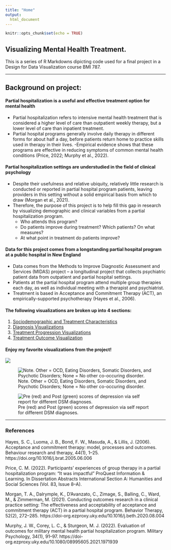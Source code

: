 ```yaml
---
title: "Home"
output:
  html_document
---
```


```r
knitr::opts_chunk$set(echo = TRUE)
```

## Visualizing Mental Health Treatment.

This is a series of R Markdowns dipicting code used for a final project in a Design for Data Visualization course BMI 787. 

---

## Background on project:

#### Partial hospitalization is a useful and effective treatment option for mental health

- Partial hospitalization refers to intensive mental health treatment that is considered a higher level of care than outpatient weekly therapy, but a lower level of care than inpatient treatment.
- Partial hospital programs generally involve daily therapy in different forms for about half a day, before patients return home to practice skills used in therapy in their lives.
-Empirical evidence shows that these programs are effective in reducing symptoms of common mental health conditions (Price, 2022; Murphy et al., 2022).


#### Partial hospitalization settings are understudied in the field of clinical psychology

- Despite their usefulness and relative ubiquity, relatively little research is conducted or reported in partial hospital program patients, leaving providers in this setting without a solid empirical basis from which to draw (Morgan et al., 2021).
- Therefore, the purpose of this project is to help fill this gap in research by visualizing demographic and clinical variables from a partial hospitalization program. 
    + Who attends this program?
    + Do patients improve during treatment? Which patients? On what measures?
    + At what point in treatment do patients improve?
    

#### Data for this project comes from a longstanding partial hospital program at a public hospital in New England

- Data comes from the Methods to Improve Diagnostic Assessment and Services (MIDAS) project – a longitudinal project that collects psychiatric patient data from outpatient and partial hospital settings.
- Patients at the partial hospital program attend multiple group therapies each day, as well as individual meeting with a therapist and psychiatrist. 
- Treatment is based in Acceptance and Commitment Therapy (ACT), an empirically-supported psychotherapy (Hayes et al., 2006).

#### The following visualizations are broken up into 4 sections:

1. [Sociodemographic and Treatment Characteristics](https://troy-hubert.github.io/Hospital_Visualizations/Data_Import.html)
2. [Diagnosis Visualizations](https://troy-hubert.github.io/Hospital_Visualizations/Diagnosis_Vis.html)
3. [Treatment Progression Visualizations](https://troy-hubert.github.io/Hospital_Visualizations/Anxiety_Vis.html)
4. [Treatment Outcome Visualization](https://troy-hubert.github.io/Hospital_Visualizations/Treatment_Outcomes.html)


#### Enjoy my favorite visualizations from the project!


![](images/Treatment_duration.png)

![Note. Other = OCD, Eating Disorders, Somatic Disorders, and Psychotic Disorders; None = No other co-occuring disorder.](images/Co_occuring.png)

![Pre (red) and Post (green) scores of depression via self report for different DSM diagnoses.](images/Pre_post.png)

---
### References

Hayes, S. C., Luoma, J. B., Bond, F. W., Masuda, A., & Lillis, J. (2006). Acceptance and commitment therapy: model, processes and outcomes. Behaviour research and therapy, 44(1), 1–25. https://doi.org/10.1016/j.brat.2005.06.006

Price, C. M. (2022). Participants’ experiences of group therapy in a partial hospitalization program: “It was impactful” ProQuest Information & Learning. In Dissertation Abstracts International Section A: Humanities and Social Sciences (Vol. 83, Issue 8–A).

Morgan, T. A., Dalrymple, K., D’Avanzato, C., Zimage, S., Balling, C., Ward, M., & Zimmerman, M. (2021). Conducting outcomes research in a clinical practice setting: 
The effectiveness and acceptability of acceptance and commitment therapy (ACT) in a partial hospital program. Behavior Therapy, 52(2), 272–285. https://doi-org.ezproxy.uky.edu/10.1016/j.beth.2020.08.004

Murphy, J. W., Corey, L. C., & Sturgeon, M. J. (2022). Evaluation of outcomes for military mental health partial hospitalization program. Military Psychology, 34(1), 91–97. https://doi-org.ezproxy.uky.edu/10.1080/08995605.2021.1971939
